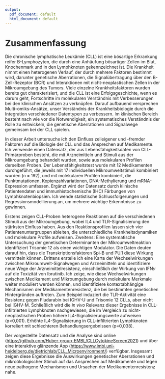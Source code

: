 ```yaml
---
output:
  pdf_document: default
  html_document: default
---
```

# Zusammenfassung {-}
Die chronische lymphatische Leukämie (CLL) ist eine bösartige Erkrankung reifer B-Lymphozyten, die durch eine Anhäufung bösartiger Zellen im Blut, Knochenmark und in den Lymphknoten gekennzeichnet ist. Die Krankheit nimmt einen heterogenen Verlauf, der durch mehrere Faktoren bestimmt wird, darunter genetische Aberrationen, die Signalübertragung über den B-Zell-Rezeptor (BCR) und Interaktionen mit nicht-neoplastischen Zellen in der Mikroumgebung des Tumors. Viele einzelne Krankheitsfaktoren wurden bereits gut charakterisiert, und die CLL ist eine Erfolgsgeschichte, wenn es darum geht, Fortschritte im molekularen Verständnis mit Verbesserungen bei den klinischen Ansätzen zu verknüpfen. Darauf aufbauend versprechen Multi-omiks-Ansätze, unser Verständnis der Krankheitsbiologie durch die Integration verschiedener Datentypen zu verbessern.  Im klinischen Bereich besteht nach wie vor die Notwendigkeit, ein systematisches Verständnis der Rolle zu entwickeln, die genetische Aberrationen und Signalwege gemeinsam bei der CLL spielen.

In dieser Arbeit untersuche ich den Einfluss zelleigener und -fremder Faktoren auf die Biologie der CLL und das Ansprechen auf Medikamente. Ich verwende einen Datensatz, der aus Lebensfähigkeitsdaten von CLL-Primärproben besteht, die mit Arzneimitteln und Stimuli aus der Mikroumgebung behandelt wurden, sowie aus molekularen Profilen derselben Proben. Der Lebensfähigkeitstest wurde mit 12 Medikamenten durchgeführt, die jeweils mit 17 individuellen Mikroumweltstimuli kombiniert wurden (n = 192), und mit molekularen Profilen kombiniert, die Punktmutationen, Kopienzahlvariationen, DNA-Methylierung und mRNA-Expression umfassen. Ergänzt wird der Datensatz durch klinische Patientendaten und immunhistochemische (IHC) Färbungen von Lymphknotenbiopsien.  Ich wende statistische Schlussfolgerungen und Regressionsmodellierung an, um mehrere wichtige Erkenntnisse zu gewinnen.
 
Erstens zeigen CLL-Proben heterogene Reaktionen auf die verschiedenen Stimuli aus der Mikroumgebung, wobei IL4 und TLR-Signalisierung den stärksten Einfluss haben. Aus den Reaktionsprofilen lassen sich vier Patientenuntergruppen ableiten, die unterschiedliche Krankheitsdynamiken und molekulare Profile aufweisen. Zweitens: Eine systematische Untersuchung der genetischen Determinanten der Mikroumweltreaktion identifiziert Trisomie 12 als einen wichtigen Modulator. Die Daten deuten darauf hin, dass die Transkriptionsfaktoren Spi-B und PU.1 diese Wirkung vermitteln können. Drittens erstelle ich eine Karte der Wechselwirkungen zwischen Mikroumwelt-Signalwegen und Arzneimitteln und identifiziere neue Wege der Arzneimittelresistenz, einschließlich der Wirkung von IFN$\gamma$ auf die Toxizität von Ibrutinib. Ich zeige, wie diese Wechselwirkungen zwischen Medikament und Mikroumgebung durch molekulare Merkmale weiter moduliert werden können, und identifiziere kontextabhängige Mechanismen der Medikamentenresistenz, die bei bestimmten genetischen Hintergründen auftreten. Zum Beispiel induziert die TLR-Aktivität eine Resistenz gegen Fludarabin bei IGHV-U und Trisomie 12 CLLs, aber nicht bei IGHV-M. Schließlich wird die *in vivo* Relevanz dieser Ergebnisse in CLL-infiltrierten Lymphknoten nachgewiesen, die im Vergleich zu nicht-neoplastischen Proben höhere IL4-Signalisierungswerte aufweisen (p<0,001). Erhöhte IL4-Signalisierung in CLL-infiltrierten Lymphknoten korreliert mit schlechteren Behandlungsergebnissen (p=0,038). 

Der vorgestellte Datensatz und die Analyse sind online ([https://github.com/Huber-group-EMBL/CLLCytokineScreen2021](https://github.com/Huber-group-EMBL/CLLCytokineScreen2021)) und über eine interaktive glänzende App ([https://www.imbi.uni-heidelberg.de/dietrichlab/CLL_Microenvironment/](https://www.imbi.uni-heidelberg.de/dietrichlab/CLL_Microenvironment/)) verfügbar. Insgesamt zeigen diese Ergebnisse die Auswirkungen genetischer Aberrationen und mikroökologischer Stimuli auf das Ansprechen auf Medikamente und legen neue pathogene Mechanismen und Ursachen der Medikamentenresistenz nahe.
